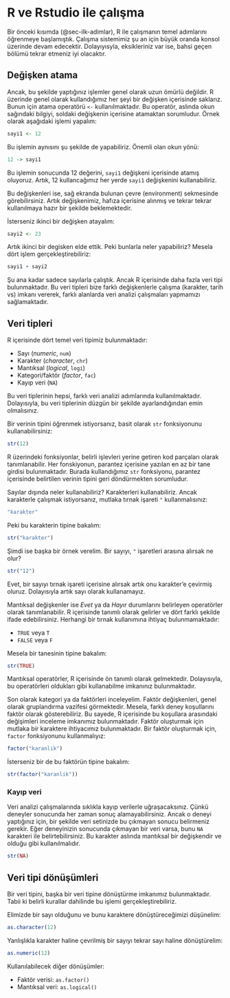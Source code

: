 # R ve Rstudio ile çalışma {#sec-r-giris}

Bir önceki kısımda (@sec-ilk-adimlar), R ile çalışmanın temel adımlarını öğrenmeye başlamıştık. Çalışma sistemimiz şu an için büyük oranda konsol üzerinde devam edecektir. Dolayıyısyla, eksikleriniz var ise, bahsi geçen bölümü tekrar etmeniz iyi olacaktır.

## Değişken atama

Ancak, bu şekilde yaptığınız işlemler genel olarak uzun ömürlü değildir. R üzerinde genel olarak kullandığımız her şeyi bir değişken içerisinde saklarız. Bunun için atama operatörü `<-` kullanılmaktadır. Bu operatör, aslında okun sağındaki bilgiyi, soldaki değişkenin içerisine atamaktan sorumludur. Örnek olarak aşağıdaki işlemi yapalım:

```r
sayi1 <- 12
```

Bu işlemin aynısını şu şekilde de yapabiliriz. Önemli olan okun yönü:

```r
12 -> sayi1
```

Bu işlemin sonucunda 12 değerini, `sayi1` değişkeni içerisinde atamış oluyoruz. Artık, 12 kullancağımız her yerde `sayi1` değişkenini kullanabiliriz.

Bu değişkenleri ise, sağ ekranda bulunan çevre (environment) sekmesinde görebilirsiniz. Artık değişkenimiz, hafıza içerisine alınmış ve tekrar tekrar kullanılmaya hazır bir şekilde beklemektedir.

İsterseniz ikinci bir değişken atayalım:

```r
sayi2 <- 23
```

Artık ikinci bir degisken elde ettik. Peki bunlarla neler yapabiliriz? Mesela dört işlem gerçekleştirebiliriz:

```r
sayi1 + sayi2
```

Şu ana kadar sadece sayılarla çalıştık. Ancak R içerisinde daha fazla veri tipi bulunmaktadır. Bu veri tipleri bize farklı değişkenlerle çalışma (karakter, tarih vs) imkanı vererek, farklı alanlarda veri analizi çalışmaları yapmamızı sağlamaktadır.

## Veri tipleri

R içerisinde dört temel veri tipimiz bulunmaktadır:

+ Sayı (*numeric*, `num`) 
+ Karakter (*character*, `chr`)
+ Mantıksal (*logical*, `logi`)
+ Kategori/faktör (*factor*, `fac`)
+ Kayıp veri (`NA`)

Bu veri tiplerinin hepsi, farklı veri analizi adımlarında kullanılmaktadır. Dolayısıyla, bu veri tiplerinin düzgün bir şekilde ayarlandığından emin olmalısınız.

Bir verinin tipini öğrenmek istiyorsanız, basit olarak `str` fonksiyonunu kullanabilirsiniz:

```r
str(12)
```

::: {.callout-note}
R üzerindeki fonksiyonlar, belirli işlevleri yerine getiren kod parçaları olarak tanımlanabilir. Her fonskiyonun, parantez içerisine yazılan en az bir tane girdisi bulunmaktadır. Burada kullandığımız `str` fonksiyonu, parantez içerisinde belirtilen verinin tipini geri döndürmekten sorumludur.
:::

Sayılar dışında neler kullanabiliriz? Karakterleri kullanabiliriz. Ancak karakterle çalışmak istiyorsanız, mutlaka tırnak işareti `"` kullanmalısınız:

```r
"karakter"
```

Peki bu karakterin tipine bakalım:

```r
str("karakter")
```

Şimdi ise başka bir örnek verelim. Bir sayıyı, `"` işaretleri arasına alırsak ne olur?

```r
str("12")
```

Evet, bir sayıyı tırnak işareti içerisine alırsak artık onu karakter'e çevirmiş oluruz. Dolayısıyla artık sayı olarak kullanamayız.

Mantıksal değişkenler ise *Evet* ya da *Hayır* durumlarını belirleyen operatörler olarak tanımlanabilir. R içerisinde tanımlı olarak gelirler ve dört farklı şekilde ifade edebilirsiniz. Herhangi bir tırnak kullanımına ihtiyaç bulunmamaktadır:

- `TRUE` veya `T`
- `FALSE` veya `F`

Mesela bir tanesinin tipine bakalım:

```r
str(TRUE)
```

::: {.callout-note}
Mantıksal operatörler, R içerisinde ön tanımlı olarak gelmektedir. Dolayısıyla, bu operatörleri oldukları gibi kullanabilme imkanınız bulunmaktadır.
:::

Son olarak kategori ya da faktörleri inceleyelim. Faktör değişkenleri, genel olarak gruplandırma vazifesi görmektedir. Mesela, farklı deney koşullarını faktör olarak gösterebiliriz. Bu sayede, R içerisinde bu koşullara arasındaki değişimleri inceleme imkanımız bulunmaktadır. Faktör oluşturmak için mutlaka bir karaktere ihtiyacımız bulunmaktadır. Bir faktör oluşturmak için, `factor` fonksiyonunu kullanmalıyız:

```r
factor("karanlik")
```

İsterseniz bir de bu faktörün tipine bakalım:

```r
str(factor("karanlik"))
```

### Kayıp veri

Veri analizi çalışmalarında sıklıkla kayıp verilerle uğraşacaksınız. Çünkü deneyler sonucunda her zaman sonuç alamayabilirsiniz. Ancak o deneyi yaptığınız için, bir şekilde veri setinizde bu çıkmayan sonucu belirmeniz gerekir. Eğer deneyinizin sonucunda çıkmayan bir veri varsa, bunu `NA` karakteri ile belirtebilirsiniz. Bu karakter aslında mantıksal bir değişkendir ve olduğu gibi kullanılmalıdır.

```r
str(NA)
```

## Veri tipi dönüşümleri

Bir veri tipini, başka bir veri tipine dönüştürme imkanımız bulunmaktadır. Tabii ki belirli kurallar dahilinde bu işlemi gerçekleştirebiliriz. 

Elimizde bir sayı olduğunu ve bunu karaktere dönüştüreceğimizi düşünelim:

```r
as.character(12)
```

Yanlışlıkla karakter haline çevrilmiş bir sayıyı tekrar sayı haline dönüştürelim:

```r
as.numeric(12)
```

Kullanılabilecek diğer dönüşümler:

+ Faktör verisi: `as.factor()`
+ Mantıksal veri: `as.logical()` 
